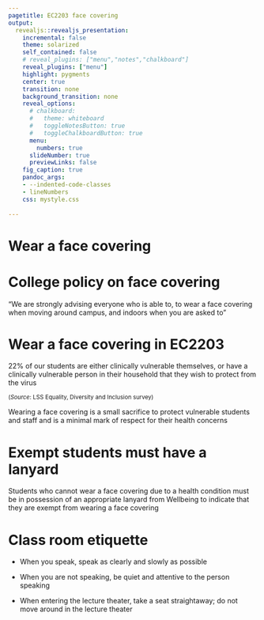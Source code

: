 ```yaml
---
pagetitle: EC2203 face covering
output: 
  revealjs::revealjs_presentation:
    incremental: false
    theme: solarized
    self_contained: false
    # reveal_plugins: ["menu","notes","chalkboard"]
    reveal_plugins: ["menu"]
    highlight: pygments
    center: true
    transition: none
    background_transition: none 
    reveal_options:
      # chalkboard:
      #   theme: whiteboard
      #   toggleNotesButton: true
      #   toggleChalkboardButton: true
      menu:
        numbers: true
      slideNumber: true
      previewLinks: false
    fig_caption: true
    pandoc_args:
    - --indented-code-classes
    - lineNumbers
    css: mystyle.css
    
--- 
```


# Wear a face covering

# College policy on face covering

"We are strongly advising everyone who is able to, to wear a face covering when moving around campus, and indoors when you are asked to"


# Wear a face covering in EC2203

22% of our students are either clinically vulnerable themselves, or have a clinically vulnerable person in their household that they wish to protect from the virus 

<small>(*Source*: LSS Equality, Diversity and Inclusion survey)</small>

Wearing a face covering is a small sacrifice to protect vulnerable students and staff and is a minimal mark of respect for their health concerns

# Exempt students must have a lanyard

Students who cannot wear a face covering due to a health condition must be in possession of an appropriate lanyard from Wellbeing to indicate that they are exempt from wearing a face covering

# Class room etiquette

- When you speak, speak as clearly and slowly as possible

- When you are not speaking, be quiet and attentive to the person speaking

- When entering the lecture theater, take a seat straightaway; do not move around in the lecture theater


